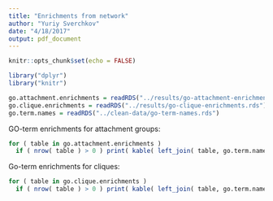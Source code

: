 ```yaml
---
title: "Enrichments from network"
author: "Yuriy Sverchkov"
date: "4/18/2017"
output: pdf_document
---
```


```r
knitr::opts_chunk$set(echo = FALSE)

library("dplyr")
library("knitr")

go.attachment.enrichments = readRDS("../results/go-attachment-enrichments.rds")
go.clique.enrichments = readRDS("../results/go-clique-enrichments.rds")
go.term.names = readRDS("../clean-data/go-term-names.rds")
```

GO-term enrichments for attachment groups:
```r
for ( table in go.attachment.enrichments )
  if ( nrow( table ) > 0 ) print( kable( left_join( table, go.term.names, by = c( category = "id" ) ) ) )
```

Go-term enrichments for cliques:
```r
for ( table in go.clique.enrichments )
  if ( nrow( table ) > 0 ) print( kable( left_join( table, go.term.names, by = c( category = "id" ) ) ) )
```